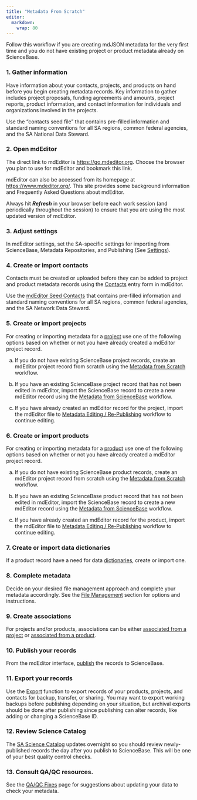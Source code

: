```yaml
---
title: "Metadata From Scratch"
editor: 
  markdown: 
    wrap: 80
---
```


Follow this workflow if you are creating mdJSON metadata for the very first time
and you do not have existing project or product metadata already on ScienceBase.


### 1. Gather information 

Have information about your contacts, projects, and products on hand before you
begin creating metadata records. Key information to gather includes project
proposals, funding agreements and amounts, project reports, product information,
and contact information for individuals and organizations involved in the
projects.

Use the "contacts seed file" that contains pre-filled information and standard
naming conventions for all SA regions, common federal agencies, and the SA
National Data Steward.

### 2. Open mdEditor

The direct link to mdEditor is <https://go.mdeditor.org>. Choose the browser you
plan to use for mdEditor and bookmark this link.

mdEditor can also be accessed from its homepage at <https://www.mdeditor.org/>.
This site provides some background information and Frequently Asked Questions
about mdEditor.

Always hit ***Refresh*** in your browser before each work session (and
periodically throughout the session) to ensure that you are using the most
updated version of mdEditor.

### 3. Adjust settings

In mdEditor settings, set the SA-specific settings for importing from
ScienceBase, Metadata Repositories, and Publishing (See
[Settings](../settings.qmd)).

### 4. Create or import contacts

Contacts must be created or uploaded before they can be added to project and
product metadata records using the
[Contacts](../contact_records/contact_records_overview.qmd) entry form in
mdEditor.

Use the [mdEditor Seed Contacts](https://www.sciencebase.gov/catalog/item/5df8d2b7e4b0cdded73b4069) 
that contains pre-filled information and standard
naming conventions for all SA regions, common federal agencies, and the SA
Network Data Steward. 

### 5. Create or import projects

For creating or importing metadata for a
[project](../project_records/project_records_overview.qmd) use one of the
following options based on whether or not you have already created a mdEditor
project record.

a.  If you do not have existing ScienceBase project records, create an mdEditor
    project record from scratch using the [Metadata from
    Scratch](metadata_from_scratch.qmd) workflow.

b.  If you have an existing ScienceBase project record that has not been edited
    in mdEditor, import the ScienceBase record to create a new mdEditor record
    using the [Metadata from ScienceBase](metadata_sciencebase_first.qmd)
    workflow.

c.  If you have already created an mdEditor record for the project, import the
    mdEditor file to [Metadata Editing /
    Re-Publishing](metadata_editing_republishing.qmd) workflow to continue
    editing.

### 6. Create or import products

For creating or importing metadata for a
[product](../product_records/product_records_overview.qmd) use one of the
following options based on whether or not you have already created a mdEditor
project record.

a.  If you do not have existing ScienceBase product records, create an mdEditor
    project record from scratch using the [Metadata from
    Scratch](metadata_from_scratch.qmd) workflow.

b.  If you have an existing ScienceBase product record that has not been edited
    in mdEditor, import the ScienceBase record to create a new mdEditor record
    using the [Metadata from ScienceBase](metadata_sciencebase_first.qmd)
    workflow.

c.  If you have already created an mdEditor record for the product, import the
    mdEditor file to [Metadata Editing /
    Re-Publishing](metadata_editing_republishing.qmd) workflow to continue
    editing.

### 7. Create or import data dictionaries

If a product record have a need for data
[dictionaries](../product_records/dictionaries_tab_product.qmd), create or
import one.

### 8. Complete metadata

Decide on your desired file management approach and complete your metadata
accordingly. See the [File Management](../metadata_file_management/metadata_file_management_overview.qmd)
section for options and instructions.

### 9. Create associations

For projects and/or products, associations can be either [associated from a
project](../project_records/associating_records_project.qmd) or [associated from
a product](../product_records/associating_records_product.qmd).

### 10. Publish your records

From the mdEditor interface, [publish](../publishing/publishing_overview.qmd)
the records to ScienceBase.

### 11. Export your records

Use the [Export](../metadata_file_management/export.qmd) function to export
records of your products, projects, and contacts for backup, transfer, or
sharing. You may want to export working backups before publishing depending on
your situation, but archival exports should be done after publishing since
publishing can alter records, like adding or changing a ScienceBase ID.

### 12. Review Science Catalog

The [SA Science Catalog](https://www.fws.gov/science/catalog/) updates overnight
so you should review newly-published records the day after you publish to
ScienceBase. This will be one of your best quality control checks.

### 13. Consult QA/QC resources.

See the [QA/QC Fixes](../trouble_shooting/qa_qc_fixes.qmd) page for suggestions
about updating your data to check your metadata.
